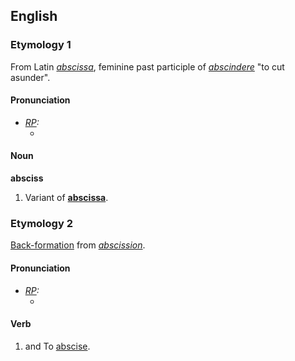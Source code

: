 ==English==
===Etymology 1===
From Latin ''[[abscissa]]'', feminine past participle of ''[[abscindere]]'' "to cut asunder".

====Pronunciation====
* ''[[RP]]:''
** {{IPA|/ˈæbsɪs/}}

====Noun====
'''absciss'''
# Variant of '''[[abscissa]]'''.

===Etymology 2===
[[back-formation|Back-formation]] from ''[[abscission]]''.

====Pronunciation====
* ''[[RP]]:''
** {{IPA|/əbˈsɪs/}}

====Verb====
{{en-verb|absciss|es}}

# {{transitive}} and {{intransitive}} To [[abscise]].